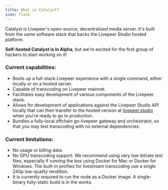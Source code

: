 ```yaml
---
title: What is Catalyst?
icon: flask
---
```


Catalyst is Livepeer's open-source, decentralized media server. It's built from
the same software stack that backs the Livepeer Studio hosted platform.

**Self-hosted Catalyst is in Alpha**, but we're excited for the first group of
hackers to start working on it!

### Current capabilities:

- Boots up a full-stack Livepeer experience with a single command, either
  locally or on a hosted server.
- Capable of transcoding on Livepeer mainnet.
- Facilitates easy development of various components of the Livepeer stack.
- Allows for development of applications against the Livepeer Studio API locally
  that can then transfer to the hosted version at
  [livepeer.studio](https://livepeer.studio) when you're ready to go to
  production.
- Bundles a fully-local offchain go-livepeer gateway and orchestrator, so
  that you may test transcoding with no external dependencies.

### Current limitations:

- No usage or billing data.
- No GPU transcoding support. We recommend using very low-bitrate test files,
  especially if running the box using Docker for Mac or Docker for Windows. The
  built-in profiles for livestream transcoding use a single 240p low-quality
  rendition.
- It is currently required to run the node as a Docker image. A single-binary
  fully-static build is in the works.

